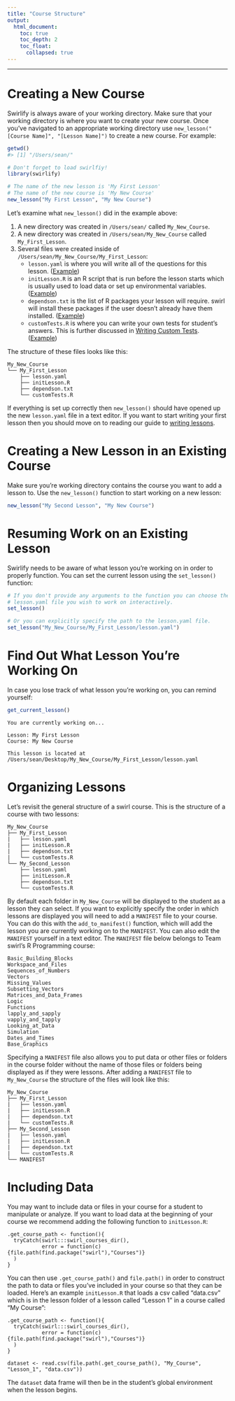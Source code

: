 ```yaml
---
title: "Course Structure"
output:
  html_document:
    toc: true
    toc_depth: 2
    toc_float:
      collapsed: true
---
```


---

# Creating a New Course

Swirlify is always aware of your working directory. Make sure that your working
directory is where you want to create your new course. Once you've navigated to
an appropriate working directory use `new_lesson("[Course Name]", "[Lesson Name]")`
to create a new course. For example:

```r
getwd()
#> [1] "/Users/sean/"

# Don't forget to load swirlfiy!
library(swirlify)

# The name of the new lesson is 'My First Lesson'
# The name of the new course is 'My New Course'
new_lesson("My First Lesson", "My New Course")
```

Let's examine what `new_lesson()` did in the example above:

1. A new directory was created in `/Users/sean/` called `My_New_Course`.
2. A new directory was created in `/Users/sean/My_New_Course` called `My_First_Lesson`.
3. Several files were created inside of `/Users/sean/My_New_Course/My_First_Lesson`:
    - `lesson.yaml` is where you will write all of the questions for this lesson. ([Example](https://github.com/seankross/Test_Course/blob/master/Test_Lesson/lesson.yaml))
    - `initLesson.R` is an R script that is run before the lesson starts which is
    usually used to load data or set up environmental variables. ([Example](https://github.com/seankross/Test_Course/blob/master/Test_Lesson/initLesson.R))
    - `dependson.txt` is the list of R packages your lesson will require. swirl
    will install these packages if the user doesn't already have them installed. ([Example](https://github.com/seankross/Test_Course/blob/master/Test_Lesson/dependson.txt))
    - `customTests.R` is where you can write your own tests for student's answers.
    This is further discussed in [Writing Custom Tests](writing.html). ([Example](https://github.com/seankross/Test_Course/blob/master/Test_Lesson/customTests.R))
    
The structure of these files looks like this:

```
My_New_Course
└── My_First_Lesson
    ├── lesson.yaml
    ├── initLesson.R
    ├── dependson.txt
    └── customTests.R
```
    
If everything is set up correctly then `new_lesson()` should have opened up the
new `lesson.yaml` file in a text editor. If you want to start writing your first
lesson then you should move on to reading our guide to [writing lessons](writing.html).

# Creating a New Lesson in an Existing Course

Make sure you're working directory contains the course you want to add a lesson
to. Use the `new_lesson()` function to start working on a new lesson:

```r
new_lesson("My Second Lesson", "My New Course")
```

# Resuming Work on an Existing Lesson

Swirlify needs to be aware of what lesson you're working on in order to properly
function. You can set the current lesson using the `set_lesson()` function:

```r
# If you don't provide any arguments to the function you can choose the 
# lesson.yaml file you wish to work on interactively.
set_lesson()

# Or you can explicitly specify the path to the lesson.yaml file.
set_lesson("My_New_Course/My_First_Lesson/lesson.yaml")
```

# Find Out What Lesson You're Working On

In case you lose track of what lesson you're working on, you can remind yourself:

```r
get_current_lesson()
```

```
You are currently working on...

Lesson: My First Lesson
Course: My New Course

This lesson is located at /Users/sean/Desktop/My_New_Course/My_First_Lesson/lesson.yaml
```

# Organizing Lessons

Let's revisit the general structure of a swirl course. This is the structure of
a course with two lessons:

```
My_New_Course
├── My_First_Lesson
|   ├── lesson.yaml
|   ├── initLesson.R
|   ├── dependson.txt
|   └── customTests.R
└── My_Second_Lesson
    ├── lesson.yaml
    ├── initLesson.R
    ├── dependson.txt
    └── customTests.R
```

By default each folder in `My_New_Course` will be displayed to the student as a
lesson they can select. If you want to explicitly specify the order in which
lessons are displayed you will need to add a `MANIFEST` file to your course.
You can do this with the `add_to_manifest()` function, which will add the lesson
you are currently working on to the `MANIFEST`. You can also edit the `MANIFEST`
yourself in a text editor. The `MANIFEST` file below belongs to Team swirl's
R Programming course:

```
Basic_Building_Blocks
Workspace_and_Files
Sequences_of_Numbers
Vectors
Missing_Values
Subsetting_Vectors
Matrices_and_Data_Frames
Logic
Functions
lapply_and_sapply
vapply_and_tapply
Looking_at_Data
Simulation
Dates_and_Times
Base_Graphics
```

Specifying a `MANIFEST` file also allows you to put data or other files or 
folders in the course folder without the name of those files or folders being
displayed as if they were lessons. After adding a `MANIFEST` file to
`My_New_Course` the structure of the files will look like this:

```
My_New_Course
├── My_First_Lesson
|   ├── lesson.yaml
|   ├── initLesson.R
|   ├── dependson.txt
|   └── customTests.R
├── My_Second_Lesson
|   ├── lesson.yaml
|   ├── initLesson.R
|   ├── dependson.txt
|   └── customTests.R
└── MANIFEST
```

# Including Data

You may want to include data or files in your course for a student to manipulate
or analyze. If you want to load data at the beginning of your course we 
recommend adding the following function to `initLesson.R`:

```
.get_course_path <- function(){
  tryCatch(swirl:::swirl_courses_dir(),
           error = function(c) {file.path(find.package("swirl"),"Courses")}
  )
}
```

You can then use `.get_course_path()` and `file.path()` in order to construct
the path to data or files you've included in your course so that they can be
loaded. Here's an example `initLesson.R` that loads a csv called "data.csv" 
which is in the lesson folder of a lesson called "Lesson 1" in a course called 
"My Course":

```
.get_course_path <- function(){
  tryCatch(swirl:::swirl_courses_dir(),
           error = function(c) {file.path(find.package("swirl"),"Courses")}
  )
}

dataset <- read.csv(file.path(.get_course_path(), "My_Course", "Lesson_1", "data.csv"))
```

The `dataset` data frame will then be in the student's global environment when
the lesson begins.